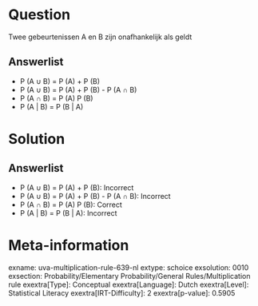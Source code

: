 Question
========

Twee gebeurtenissen A en B zijn onafhankelijk als geldt

Answerlist
----------

* P (A ∪ B) = P (A) + P (B)
* P (A ∪ B) = P (A) + P (B) - P (A ∩ B)
* P (A ∩ B) = P (A)   P (B)
* P (A | B) = P (B | A)

Solution
========

Answerlist
----------

* P (A ∪ B) = P (A) + P (B): Incorrect
* P (A ∪ B) = P (A) + P (B) - P (A ∩ B): Incorrect
* P (A ∩ B) = P (A)   P (B): Correct
* P (A | B) = P (B | A): Incorrect

Meta-information
================
exname: uva-multiplication-rule-639-nl
extype: schoice
exsolution: 0010
exsection: Probability/Elementary Probability/General Rules/Multiplication rule
exextra[Type]: Conceptual
exextra[Language]: Dutch
exextra[Level]: Statistical Literacy
exextra[IRT-Difficulty]: 2
exextra[p-value]: 0.5905
